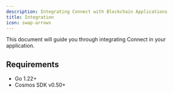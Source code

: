 ```yaml
---
description: Integrating Connect with Blockchain Applications
title: Integration
icon: swap-arrows
---
```


This document will guide you through integrating Connect in your application.

## Requirements
- Go 1.22+
- Cosmos SDK v0.50+


